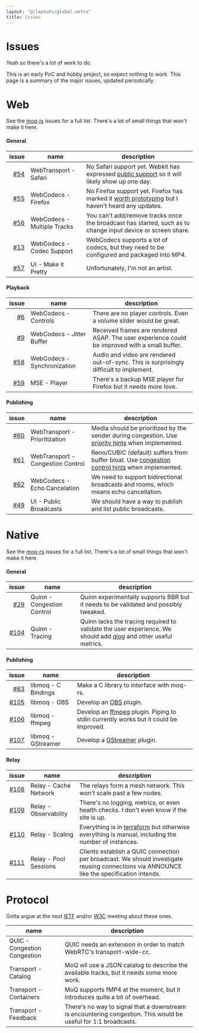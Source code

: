 ```yaml
---
layout: "@/layouts/global.astro"
title: Issues
---
```


# Issues

Yeah so there's a lot of work to do.

This is an early PoC and hobby project, so expect nothing to work. This page is a summary of the major issues, updated periodically.

# Web

See the [moq-js](https://github.com/kixelated/moq-js/issues) issues for a full list. There's a lot of small things that won't make it here.

#### General

|                                                issue | name                        | description                                                                                                                                                                      |
| ---------------------------------------------------: | --------------------------- | -------------------------------------------------------------------------------------------------------------------------------------------------------------------------------- |
| [#54](https://github.com/kixelated/moq-js/issues/54) | WebTransport - Safari       | No Safari support yet. Webkit has expressed [public support](https://github.com/WebKit/standards-positions/issues/18#issuecomment-1495890122) so it will likely show up one day. |
| [#55](https://github.com/kixelated/moq-js/issues/55) | WebCodecs - Firefox         | No Firefox support yet. Firefox has marked it [worth prototyping](https://github.com/mozilla/standards-positions/issues/209) but I haven't heard any updates.                    |
| [#56](https://github.com/kixelated/moq-js/issues/56) | WebCodecs - Multiple Tracks | You can't add/remove tracks once the broadcast has started, such as to change input device or screen share.                                                                      |
| [#13](https://github.com/kixelated/moq-js/issues/13) | WebCodecs - Codec Support   | WebCodecs supports a lot of codecs, but they need to be configured and packaged into MP4.                                                                                        |
| [#57](https://github.com/kixelated/moq-js/issues/57) | UI - Make it Pretty         | Unfortunately, I'm not an artist.                                                                                                                                                |

#### Playback

|                                                issue | name                        | description                                                                                   |
| ---------------------------------------------------: | --------------------------- | --------------------------------------------------------------------------------------------- |
|   [#6](https://github.com/kixelated/moq-js/issues/6) | WebCodecs - Controls        | There are no player controls. Even a volume slider would be great.                            |
|   [#9](https://github.com/kixelated/moq-js/issues/9) | WebCodecs - Jitter Buffer   | Received frames are rendered ASAP. The user experience could be improved with a small buffer. |
| [#58](https://github.com/kixelated/moq-js/issues/58) | WebCodecs - Synchronization | Audio and video are rendered out-of-sync. This is surprisingly difficult to implement.        |
| [#59](https://github.com/kixelated/moq-js/issues/59) | MSE - Player                | There's a backup MSE player for Firefox but it needs more love.                               |

#### Publishing

|                                                issue | name                              | description                                                                                                                                                                          |
| ---------------------------------------------------: | --------------------------------- | ------------------------------------------------------------------------------------------------------------------------------------------------------------------------------------ |
| [#60](https://github.com/kixelated/moq-js/issues/60) | WebTransport - Prioritization     | Media should be prioritized by the sender during congestion. Use [priority hints](https://www.w3.org/TR/webtransport/#dom-webtransportsendstreamoptions-sendorder) when implemented. |
| [#61](https://github.com/kixelated/moq-js/issues/61) | WebTransport - Congestion Control | Reno/CUBIC (default) suffers from buffer bloat. Use [congestion control hints](https://www.w3.org/TR/webtransport/#dom-webtransport-congestioncontrol) when implemented.             |
| [#62](https://github.com/kixelated/moq-js/issues/62) | WebCodecs - Echo Cancelation      | We need to support bidirectional broadcasts and rooms, which means echo cancellation.                                                                                                |
| [#49](https://github.com/kixelated/moq-js/issues/49) | UI - Public Broadcasts            | We should have a way to publish and list public broadcasts.                                                                                                                          |

# Native

See the [moq-rs](https://github.com/kixelated/moq-rs/issues) issues for a full list. There's a lot of small things that won't make it here.

#### General

|                                                  issue | name                       | description                                                                                                                                                    |
| -----------------------------------------------------: | -------------------------- | -------------------------------------------------------------------------------------------------------------------------------------------------------------- |
|   [#29](https://github.com/kixelated/moq-rs/issues/29) | Quinn - Congestion Control | Quinn experimentally supports BBR but it needs to be validated and possibly tweaked.                                                                           |
| [#104](https://github.com/kixelated/moq-rs/issues/104) | Quinn - Tracing            | Quinn lacks the tracing required to validate the user experience. We should add [qlog](https://github.com/quinn-rs/quinn/issues/406) and other useful metrics. |

#### Publishing

|                                                  issue | name                | description                                                                                                    |
| -----------------------------------------------------: | ------------------- | -------------------------------------------------------------------------------------------------------------- |
|   [#63](https://github.com/kixelated/moq-rs/issues/63) | libmoq - C Bindings | Make a C library to interface with moq-rs.                                                                     |
| [#105](https://github.com/kixelated/moq-rs/issues/105) | libmoq - OBS        | Develop an [OBS](https://obsproject.com/) plugin.                                                              |
| [#106](https://github.com/kixelated/moq-rs/issues/106) | libmoq - ffmpeg     | Develop an [ffmpeg](https://www.ffmpeg.org/) plugin. Piping to stdin currently works but it could be improved. |
| [#107](https://github.com/kixelated/moq-rs/issues/107) | libmoq - GStreamer  | Develop a [GStreamer](https://gstreamer.freedesktop.org/) plugin.                                              |

#### Relay

|                                                  issue | name                  | description                                                                                                                                  |
| -----------------------------------------------------: | --------------------- | -------------------------------------------------------------------------------------------------------------------------------------------- |
| [#108](https://github.com/kixelated/moq-rs/issues/108) | Relay - Cache Network | The relays form a mesh network. This won't scale past a few nodes.                                                                           |
| [#109](https://github.com/kixelated/moq-rs/issues/109) | Relay - Observability | There's no logging, metrics, or even health checks. I don't even know if the site is up.                                                     |
| [#110](https://github.com/kixelated/moq-rs/issues/110) | Relay - Scaling       | Everything is in [terraform](https://github.com/kixelated/quic.video) but otherwise everything is manual, including the number of instances. |
| [#111](https://github.com/kixelated/moq-rs/issues/111) | Relay - Pool Sessions | Clients establish a QUIC connection per broadcast. We should investigate reusing connections via ANNOUNCE like the specification intends.    |

# Protocol

Gotta argue at the next [IETF](https://www.ietf.org/) and/or [W3C](https://www.w3.org/) meeting about these ones.

| name                         | description                                                                                                     |
| ---------------------------- | --------------------------------------------------------------------------------------------------------------- |
| QUIC - Congestion Congestion | QUIC needs an extension in order to match WebRTC's transport-wide-cc.                                           |
| Transport - Catalog          | MoQ wll use a JSON catalog to describe the available tracks, but it needs some more work.                       |
| Transport - Containers       | MoQ supports fMP4 at the moment, but it introduces quite a bit of overhead.                                     |
| Transport - Feedback         | There's no way to signal that a downstream is encountering congestion. This would be useful for 1:1 broadcasts. |
